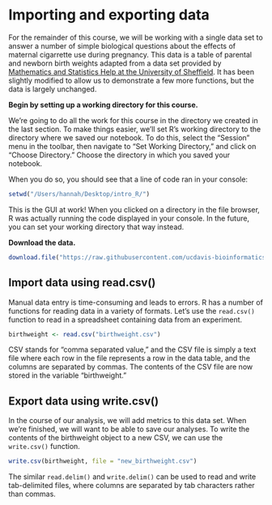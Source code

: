 # Importing and exporting data

For the remainder of this course, we will be working with a single data set to answer a number of simple biological questions about the effects of maternal cigarrette use during pregnancy. This data is a table of parental and newborn birth weights adapted from a data set provided by [Mathematics and Statistics Help at the University of Sheffield](https://www.sheffield.ac.uk/mash/statistics/datasets). It has been slightly modified to allow us to demonstrate a few more functions, but the data is largely unchanged.

**Begin by setting up a working directory for this course.**

We're going to do all the work for this course in the directory we created in the last section. To make things easier, we'll set R's working directory to the directory where we saved our notebook. To do this, select the "Session" menu in the toolbar, then navigate to "Set Working Directory," and click on "Choose Directory." Choose the directory in which you saved your notebook.

When you do so, you should see that a line of code ran in your console:

```r
setwd("/Users/hannah/Desktop/intro_R/")
```

This is the GUI at work! When you clicked on a directory in the file browser, R was actually running the code displayed in your console. In the future, you can set your working directory that way instead.

**Download the data.**

```r
download.file("https://raw.githubusercontent.com/ucdavis-bioinformatics-training/2022_February_Introduction_to_R_for_Bioinformatics/main/birthweight.csv", "birthweight.csv")
```

## Import data using read.csv()

Manual data entry is time-consuming and leads to errors. R has a number of functions for reading data in a variety of formats. Let's use the `read.csv()` function to read in a spreadsheet containing data from an experiment.

```r
birthweight <- read.csv("birthweight.csv")
```

CSV stands for "comma separated value," and the CSV file is simply a text file where each row in the file represents a row in the data table, and the columns are separated by commas. The contents of the CSV file are now stored in the variable "birthweight."

## Export data using write.csv()

In the course of our analysis, we will add metrics to this data set. When we're finished, we will want to be able to save our analyses. To write the contents of the birthweight object to a new CSV, we can use the `write.csv()` function.

```r
write.csv(birthweight, file = "new_birthweight.csv")
```

The similar `read.delim()` and `write.delim()` can be used to read and write tab-delimited files, where columns are separated by tab characters rather than commas.

